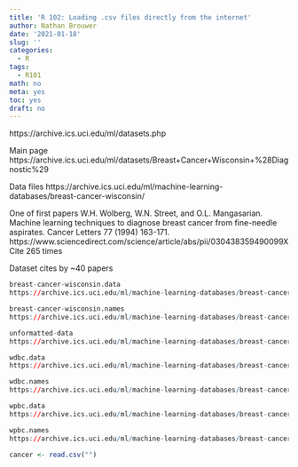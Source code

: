 ```yaml
---
title: 'R 102: Loading .csv files directly from the internet'
author: Nathan Brouwer
date: '2021-01-18'
slug: ''
categories:
  - R
tags:
  - R101
math: no
meta: yes
toc: yes
draft: no
---
```



<!--more-->

https://archive.ics.uci.edu/ml/datasets.php


Main page
https://archive.ics.uci.edu/ml/datasets/Breast+Cancer+Wisconsin+%28Diagnostic%29

Data files
https://archive.ics.uci.edu/ml/machine-learning-databases/breast-cancer-wisconsin/

One of first papers
W.H. Wolberg, W.N. Street, and O.L. Mangasarian. Machine learning techniques to diagnose breast cancer from fine-needle aspirates. Cancer Letters 77 (1994) 163-171.
https://www.sciencedirect.com/science/article/abs/pii/030438359490099X
Cite 265 times

Dataset cites by ~40 papers

```r
breast-cancer-wisconsin.data
https://archive.ics.uci.edu/ml/machine-learning-databases/breast-cancer-wisconsin/breast-cancer-wisconsin.data

breast-cancer-wisconsin.names
https://archive.ics.uci.edu/ml/machine-learning-databases/breast-cancer-wisconsin/breast-cancer-wisconsin.names

unformatted-data
https://archive.ics.uci.edu/ml/machine-learning-databases/breast-cancer-wisconsin/unformatted-data

wdbc.data
https://archive.ics.uci.edu/ml/machine-learning-databases/breast-cancer-wisconsin/wdbc.data

wdbc.names
https://archive.ics.uci.edu/ml/machine-learning-databases/breast-cancer-wisconsin/wdbc.names

wpbc.data
https://archive.ics.uci.edu/ml/machine-learning-databases/breast-cancer-wisconsin/wpbc.data

wpbc.names
https://archive.ics.uci.edu/ml/machine-learning-databases/breast-cancer-wisconsin/wpbc.names

cancer <- read.csv("")

```

